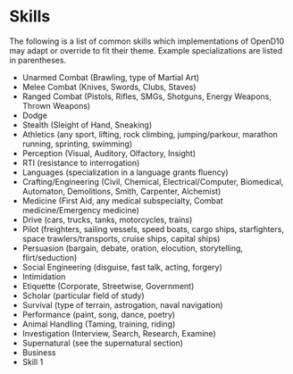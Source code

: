 # Skills

The following is a list of common skills which implementations of OpenD10 may adapt or override to fit their theme. Example specializations are listed in parentheses. 

* Unarmed Combat (Brawling, type of Martial Art)
* Melee Combat (Knives, Swords, Clubs, Staves)
* Ranged Combat (Pistols, Rifles, SMGs, Shotguns, Energy Weapons, Thrown Weapons)
* Dodge
* Stealth (Sleight of Hand, Sneaking)
* Athletics (any sport, lifting, rock climbing, jumping/parkour, marathon running, sprinting, swimming)
* Perception (Visual, Auditory, Olfactory, Insight)
* RTI (resistance to interrogation)
* Languages (specialization in a language grants fluency)
* Crafting/Engineering (Civil, Chemical, Electrical/Computer, Biomedical, Automaton, Demolitions, Smith, Carpenter, Alchemist)
* Medicine (First Aid, any medical subspecialty, Combat medicine/Emergency medicine)
* Drive (cars, trucks, tanks, motorcycles, trains)
* Pilot (freighters, sailing vessels, speed boats, cargo ships, starfighters, space trawlers/transports, cruise ships, capital ships)
* Persuasion (bargain, debate, oration, elocution, storytelling, flirt/seduction)
* Social Engineering (disguise, fast talk, acting, forgery)
* Intimidation
* Etiquette (Corporate, Streetwise, Government)
* Scholar (particular field of study)
* Survival (type of terrain, astrogation, naval navigation)
* Performance (paint, song, dance, poetry)
* Animal Handling (Taming, training, riding)
* Investigation (Interview, Search, Research, Examine)
* Supernatural (see the supernatural section)
* Business
* Skill 1